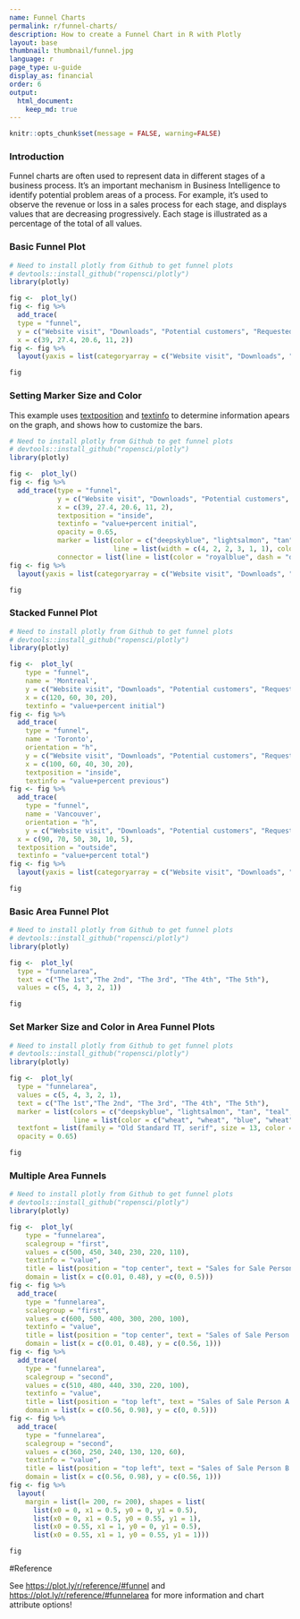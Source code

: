 ```yaml
---
name: Funnel Charts
permalink: r/funnel-charts/
description: How to create a Funnel Chart in R with Plotly
layout: base
thumbnail: thumbnail/funnel.jpg
language: r
page_type: u-guide
display_as: financial
order: 6
output:
  html_document:
    keep_md: true
---
```


```r
knitr::opts_chunk$set(message = FALSE, warning=FALSE)
```

### Introduction
Funnel charts are often used to represent data in different stages of a business process. It’s an important mechanism in Business Intelligence to identify potential problem areas of a process. For example, it’s used to observe the revenue or loss in a sales process for each stage, and displays values that are decreasing progressively. Each stage is illustrated as a percentage of the total of all values.

### Basic Funnel Plot

```r
# Need to install plotly from Github to get funnel plots
# devtools::install_github("ropensci/plotly")
library(plotly)

fig <-  plot_ly() 
fig <- fig %>%
  add_trace(
  type = "funnel",
  y = c("Website visit", "Downloads", "Potential customers", "Requested price", "invoice sent"),
  x = c(39, 27.4, 20.6, 11, 2)) 
fig <- fig %>%
  layout(yaxis = list(categoryarray = c("Website visit", "Downloads", "Potential customers", "Requested price", "invoice sent")))

fig
```


### Setting Marker Size and Color
This example uses [textposition](https://plot.ly/python/reference/#scatter-textposition) and [textinfo](https://plot.ly/python/reference/#funnel-textinfo) to determine information apears on the graph, and shows how to customize the bars.

```r
# Need to install plotly from Github to get funnel plots
# devtools::install_github("ropensci/plotly")
library(plotly)

fig <-  plot_ly() 
fig <- fig %>%
  add_trace(type = "funnel",
            y = c("Website visit", "Downloads", "Potential customers", "Requested price", "Finalized"),
            x = c(39, 27.4, 20.6, 11, 2),
            textposition = "inside",
            textinfo = "value+percent initial",
            opacity = 0.65,
            marker = list(color = c("deepskyblue", "lightsalmon", "tan", "teal", "silver"),
                          line = list(width = c(4, 2, 2, 3, 1, 1), color = c("wheat", "wheat", "blue", "wheat", "wheat"))),
            connector = list(line = list(color = "royalblue", dash = "dot", width = 3))) 
fig <- fig %>%
  layout(yaxis = list(categoryarray = c("Website visit", "Downloads", "Potential customers", "Requested price", "Finalized")))

fig
```

### Stacked Funnel Plot

```r
# Need to install plotly from Github to get funnel plots
# devtools::install_github("ropensci/plotly")
library(plotly)

fig <-  plot_ly(
    type = "funnel",
    name = 'Montreal',
    y = c("Website visit", "Downloads", "Potential customers", "Requested price"),
    x = c(120, 60, 30, 20),
    textinfo = "value+percent initial") 
fig <- fig %>%
  add_trace(
    type = "funnel",
    name = 'Toronto',
    orientation = "h",
    y = c("Website visit", "Downloads", "Potential customers", "Requested price", "invoice sent"),
    x = c(100, 60, 40, 30, 20),
    textposition = "inside",
    textinfo = "value+percent previous") 
fig <- fig %>%
  add_trace(
    type = "funnel",
    name = 'Vancouver',
    orientation = "h",
    y = c("Website visit", "Downloads", "Potential customers", "Requested price", "invoice sent", "Finalized"),
  x = c(90, 70, 50, 30, 10, 5),
  textposition = "outside",
  textinfo = "value+percent total") 
fig <- fig %>%
  layout(yaxis = list(categoryarray = c("Website visit", "Downloads", "Potential customers", "Requested price", "invoice sent", "Finalized")))

fig
```

### Basic Area Funnel Plot

```r
# Need to install plotly from Github to get funnel plots
# devtools::install_github("ropensci/plotly")
library(plotly)

fig <-  plot_ly(
  type = "funnelarea",
  text = c("The 1st","The 2nd", "The 3rd", "The 4th", "The 5th"),
  values = c(5, 4, 3, 2, 1))

fig
```
### Set Marker Size and Color in Area Funnel Plots
```r
# Need to install plotly from Github to get funnel plots
# devtools::install_github("ropensci/plotly")
library(plotly)

fig <-  plot_ly(
  type = "funnelarea",
  values = c(5, 4, 3, 2, 1),
  text = c("The 1st","The 2nd", "The 3rd", "The 4th", "The 5th"),
  marker = list(colors = c("deepskyblue", "lightsalmon", "tan", "teal", "silver"),
                line = list(color = c("wheat", "wheat", "blue", "wheat", "wheat"), width = c(0, 1, 5, 0, 4))),
  textfont = list(family = "Old Standard TT, serif", size = 13, color = "black"),
  opacity = 0.65)

fig
```

### Multiple Area Funnels
```r
# Need to install plotly from Github to get funnel plots
# devtools::install_github("ropensci/plotly")
library(plotly)

fig <-  plot_ly(
    type = "funnelarea",
    scalegroup = "first",
    values = c(500, 450, 340, 230, 220, 110),
    textinfo = "value",
    title = list(position = "top center", text = "Sales for Sale Person A in U.S."),
    domain = list(x = c(0.01, 0.48), y =c(0, 0.5))) 
fig <- fig %>%
  add_trace(
    type = "funnelarea",
    scalegroup = "first",
    values = c(600, 500, 400, 300, 200, 100),
    textinfo = "value",
    title = list(position = "top center", text = "Sales of Sale Person B in Canada"),
    domain = list(x = c(0.01, 0.48), y = c(0.56, 1))) 
fig <- fig %>%
  add_trace(
    type = "funnelarea",
    scalegroup = "second",
    values = c(510, 480, 440, 330, 220, 100),
    textinfo = "value",
    title = list(position = "top left", text = "Sales of Sale Person A in Canada"),
    domain = list(x = c(0.56, 0.98), y = c(0, 0.5))) 
fig <- fig %>%
  add_trace(
    type = "funnelarea",
    scalegroup = "second",
    values = c(360, 250, 240, 130, 120, 60),
    textinfo = "value",
    title = list(position = "top left", text = "Sales of Sale Person B in U.S."),
    domain = list(x = c(0.56, 0.98), y = c(0.56, 1))) 
fig <- fig %>%
  layout(
    margin = list(l= 200, r= 200), shapes = list(
      list(x0 = 0, x1 = 0.5, y0 = 0, y1 = 0.5),
      list(x0 = 0, x1 = 0.5, y0 = 0.55, y1 = 1),
      list(x0 = 0.55, x1 = 1, y0 = 0, y1 = 0.5),
      list(x0 = 0.55, x1 = 1, y0 = 0.55, y1 = 1)))

fig
```

#Reference

See [https://plot.ly/r/reference/#funnel](https://plot.ly/r/reference/#funnel) and [https://plot.ly/r/reference/#funnelarea](https://plot.ly/r/reference/#funnelarea) for more information and chart attribute options!
